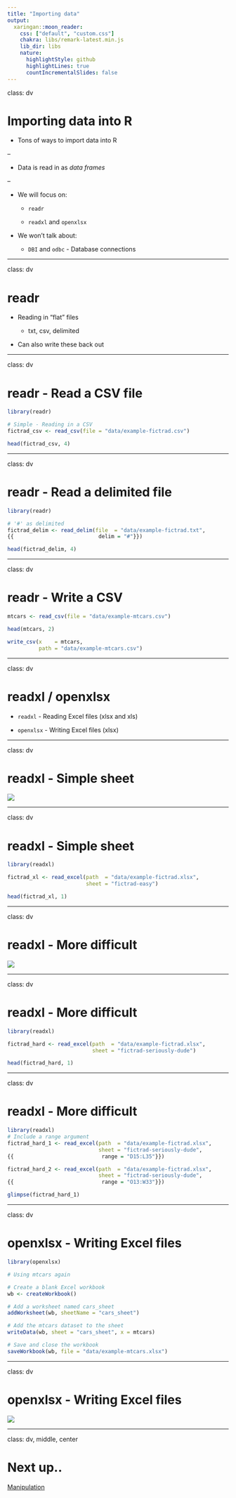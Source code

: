 ```yaml
---
title: "Importing data"
output:
  xaringan::moon_reader:
    css: ["default", "custom.css"]
    chakra: libs/remark-latest.min.js
    lib_dir: libs
    nature:
      highlightStyle: github
      highlightLines: true
      countIncrementalSlides: false
---
```


class: dv

# Importing data into R

* Tons of ways to import data into R

--

* Data is read in as _data frames_

--

* We will focus on:

  * `readr`
  
  * `readxl` and `openxlsx`
  
* We won't talk about:

  * `DBI` and `odbc` - Database connections

---

class: dv

# readr

* Reading in "flat" files

  * txt, csv, delimited

* Can also write these back out

---

class: dv

# readr - Read a CSV file

```r
library(readr)

# Simple - Reading in a CSV
fictrad_csv <- read_csv(file = "data/example-fictrad.csv")

head(fictrad_csv, 4)
```

---

class: dv

# readr - Read a delimited file

```r
library(readr)

# '#' as delimited
fictrad_delim <- read_delim(file  = "data/example-fictrad.txt",
{{                           delim = "#"}})

head(fictrad_delim, 4)
```

---

class: dv

# readr - Write a CSV

```r
mtcars <- read_csv(file = "data/example-mtcars.csv") 
```


```r
head(mtcars, 2)
```

```r
write_csv(x    = mtcars, 
          path = "data/example-mtcars.csv")
```

---

class: dv

# readxl / openxlsx

* `readxl` - Reading Excel files (xlsx and xls)

* `openxlsx` - Writing Excel files (xlsx)

---

class: dv

# readxl - Simple sheet

![](./img/fictrad-easy.png)

---

class: dv

# readxl - Simple sheet

```r
library(readxl)

fictrad_xl <- read_excel(path  = "data/example-fictrad.xlsx",
                         sheet = "fictrad-easy")

head(fictrad_xl, 1)
```

---

class: dv

# readxl - More difficult

![](./img/fictrad-seriously-dude.png)

---

class: dv

# readxl - More difficult

```r
library(readxl)

fictrad_hard <- read_excel(path  = "data/example-fictrad.xlsx",
                           sheet = "fictrad-seriously-dude")

head(fictrad_hard, 1)
```

---

class: dv

# readxl - More difficult

```r
library(readxl)
# Include a range argument
fictrad_hard_1 <- read_excel(path  = "data/example-fictrad.xlsx",
                             sheet = "fictrad-seriously-dude",
{{                            range = "D15:L35"}})

fictrad_hard_2 <- read_excel(path  = "data/example-fictrad.xlsx",
                             sheet = "fictrad-seriously-dude",
{{                            range = "O13:W33"}})

glimpse(fictrad_hard_1) 
```

---

class: dv

# openxlsx - Writing Excel files

```r
library(openxlsx)

# Using mtcars again

# Create a blank Excel workbook
wb <- createWorkbook()

# Add a worksheet named cars_sheet
addWorksheet(wb, sheetName = "cars_sheet")

# Add the mtcars dataset to the sheet
writeData(wb, sheet = "cars_sheet", x = mtcars)

# Save and close the workbook
saveWorkbook(wb, file = "data/example-mtcars.xlsx")
```

---

class: dv

# openxlsx - Writing Excel files

![](./img/example-mtcars.png)

---

class: dv, middle, center

# Next up..

[Manipulation](./4-manipulation.html)

